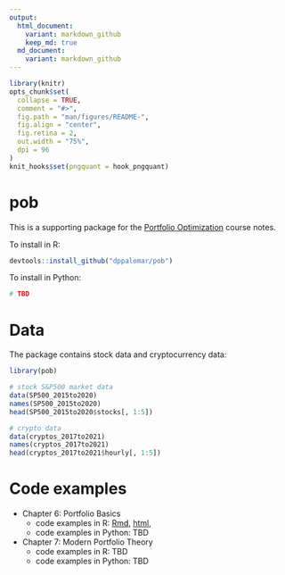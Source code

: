 ```yaml
---
output:
  html_document:
    variant: markdown_github
    keep_md: true
  md_document:
    variant: markdown_github
---
```


<!-- README.md is generated from README.Rmd. Please edit that file -->

```r
library(knitr)
opts_chunk$set(
  collapse = TRUE,
  comment = "#>",
  fig.path = "man/figures/README-",
  fig.align = "center",
  fig.retina = 2,
  out.width = "75%",
  dpi = 96
)
knit_hooks$set(pngquant = hook_pngquant)
```

# pob
This is a supporting package for the [Portfolio Optimization](https://www.danielppalomar.com/teaching-courses/fall-2021-22-mafs5310-portfolio-optimization-with-r/) course notes.

To install in R:
```r
devtools::install_github("dppalomar/pob")
```

To install in Python:
```r
# TBD
```


# Data
The package contains stock data and cryptocurrency data:
```r
library(pob)

# stock S&P500 market data
data(SP500_2015to2020)
names(SP500_2015to2020)
head(SP500_2015to2020$stocks[, 1:5])

# crypto data
data(cryptos_2017to2021)
names(cryptos_2017to2021)
head(cryptos_2017to2021$hourly[, 1:5])
```



# Code examples

- Chapter 6: Portfolio Basics
  + code examples in R: [Rmd](code_examples/R/chapter-6.Rmd), [html](https://raw.githack.com/dppalomar/pob/master/code_examples/R/chapter-6.html), 
  + code examples in Python: TBD
  
- Chapter 7: Modern Portfolio Theory
  + code examples in R: TBD
  + code examples in Python: TBD
  
  
  
